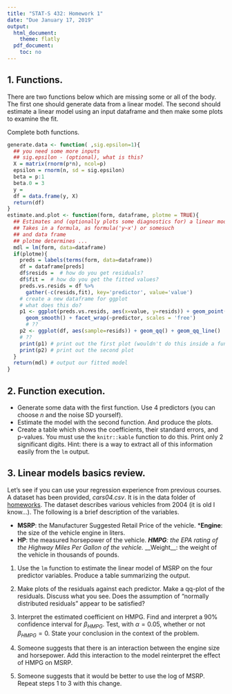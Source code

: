 ```yaml
---
title: "STAT-S 432: Homework 1"
date: "Due January 17, 2019"
output:
  html_document:
    theme: flatly
  pdf_document:
    toc: no
---
```


## 1. Functions.

There are two functions below which are missing some or all of the body. The first one should generate data from a linear model. The second
should estimate a linear model using an input dataframe and then make some plots to examine the fit.

Complete both functions.

```r
generate.data <- function( ,sig.epsilon=1){
  ## you need some more inputs
  ## sig.epsilon - (optional), what is this?
  X = matrix(rnorm(p*n), ncol=p) 
  epsilon = rnorm(n, sd = sig.epsilon) 
  beta = p:1 
  beta.0 = 3 
  y = 
  df = data.frame(y, X) 
  return(df)
}
estimate.and.plot <- function(form, dataframe, plotme = TRUE){
  ## Estimates and (optionally plots some diagnostics for) a linear model
  ## Takes in a formula, as formula('y~x') or somesuch
  ## and data frame
  ## plotme determines ...
  mdl = lm(form, data=dataframe) 
  if(plotme){ 
    preds = labels(terms(form, data=dataframe))
    df = dataframe[preds]
    df$resids =  # how do you get residuals?
    df$fit =  # how do you get the fitted values?
    preds.vs.resids = df %>% 
      gather(-c(resids,fit), key='predictor', value='value')
    # create a new dataframe for ggplot
    # what does this do?
    p1 <- ggplot(preds.vs.resids, aes(x=value, y=resids)) + geom_point() +
      geom_smooth() + facet_wrap(~predictor, scales = 'free') 
      # ??
    p2 <- ggplot(df, aes(sample=resids)) + geom_qq() + geom_qq_line()
    # ??
    print(p1) # print out the first plot (wouldn't do this inside a function generally)
    print(p2) # print out the second plot
  }
  return(mdl) # output our fitted model
}
```

## 2. Function execution.

* Generate some data with the first function. Use 4 predictors (you can choose $n$ and the noise SD yourself). 
* Estimate the model with the second function. And produce the plots.
* Create a table which shows the coefficients, their standard errors, and p-values. You must use the `knitr::kable` function to do this. Print only 2 significant digits. Hint: there is a way to extract all of this information easily from the `lm` output. 

## 3. Linear models basics review.

Let's see if you can use your regression experience from previous courses. A dataset has been provided, _cars04.csv_. It is in the data folder of [homeworks](https://github.com/STAT-S432SP2019/homeworks). The dataset describes various vehicles from 2004 (it is old I know...). The following is a brief description of the variables.

* __MSRP__: the Manufacturer Suggested Retail Price of the vehicle.
*__Engine__: the size of the vehicle engine in liters.
* __HP__: the measured horsepower of the vehicle.
*__HMPG__: the EPA rating of the Highway Miles Per Gallon of the vehicle.
*__Weight__: the weight of the vehicle in thousands of pounds.


1. Use the `lm` function to estimate the linear model of MSRP on the four predictor variables. Produce a table summarizing the output. 

2. Make plots of the residuals against each predictor. Make a qq-plot of the residuals. Discuss what you see. Does the assumption of "normally distributed residuals" appear to be satisfied?

3. Interpret the estimated coefficient on HMPG. Find and interpret a 90% confidence interval for $\beta_{HMPG}$. Test, with $\alpha=0.05$, whether or not $\beta_{HMPG}=0$. State your conclusion in the context of the problem.

4. Someone suggests that there is an interaction between the engine size and horsepower. Add this interaction to the model reinterpret the effect of HMPG on MSRP.

5. Someone suggests that it would be better to use the log of MSRP. Repeat steps 1 to 3 with this change.

